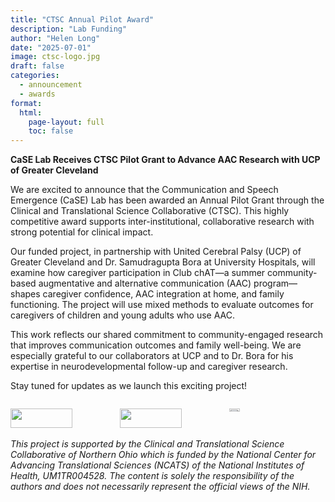 ```yaml
---
title: "CTSC Annual Pilot Award"
description: "Lab Funding"
author: "Helen Long"
date: "2025-07-01"
image: ctsc-logo.jpg
draft: false
categories:
  - announcement
  - awards
format:
  html:
    page-layout: full
    toc: false
---
```


**CaSE Lab Receives CTSC Pilot Grant to Advance AAC Research with UCP of Greater Cleveland**

We are excited to announce that the Communication and Speech Emergence (CaSE) Lab has been awarded an Annual Pilot Grant through the Clinical and Translational Science Collaborative (CTSC). This highly competitive award supports inter-institutional, collaborative research with strong potential for clinical impact.

Our funded project, in partnership with United Cerebral Palsy (UCP) of Greater Cleveland and Dr. Samudragupta Bora at University Hospitals, will examine how caregiver participation in Club chAT—a summer community-based augmentative and alternative communication (AAC) program—shapes caregiver confidence, AAC integration at home, and family functioning. The project will use mixed methods to evaluate outcomes for caregivers of children and young adults who use AAC.

This work reflects our shared commitment to community-engaged research that improves communication outcomes and family well-being. We are especially grateful to our collaborators at UCP and to Dr. Bora for his expertise in neurodevelopmental follow-up and caregiver research.

Stay tuned for updates as we launch this exciting project!

:::{.columns}

:::{.column width="33%"}
![](ctsc-logo.jpg){width="80%"}
:::

:::{.column width="33%"}
![](ucp.png){width="80%"}
:::

:::{.column width="33%"}
![](uh.jpg){width="33%"}
:::

:::

*This project is supported by the Clinical and Translational Science Collaborative of Northern Ohio which is funded by the National Center for Advancing Translational Sciences (NCATS) of the National Institutes of Health, UM1TR004528. The content is solely the responsibility of the authors and does not necessarily represent the official views of the NIH.*




